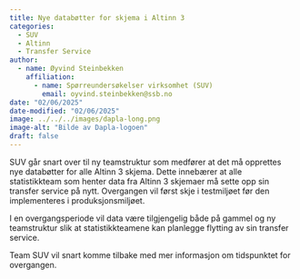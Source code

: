 ```yaml
---
title: Nye databøtter for skjema i Altinn 3
categories:
  - SUV
  - Altinn
  - Transfer Service
author:
  - name: Øyvind Steinbekken
    affiliation: 
      - name: Spørreundersøkelser virksomhet (SUV)
        email: oyvind.steinbekken@ssb.no
date: "02/06/2025"
date-modified: "02/06/2025"
image: ../../../images/dapla-long.png
image-alt: "Bilde av Dapla-logoen"
draft: false
---
```


SUV går snart over til ny teamstruktur som medfører at det må opprettes nye databøtter for alle Altinn 3 skjema. Dette innebærer at alle statistikkteam som henter data fra Altinn 3 skjemaer må sette opp sin transfer service på nytt. Overgangen vil først skje i testmiljøet før den implementeres i produksjonsmiljøet.

I en overgangsperiode vil data være tilgjengelig både på gammel og ny teamstruktur slik at statistikkteamene kan planlegge flytting av sin transfer service.

Team SUV vil snart komme tilbake med mer informasjon om tidspunktet for overgangen.